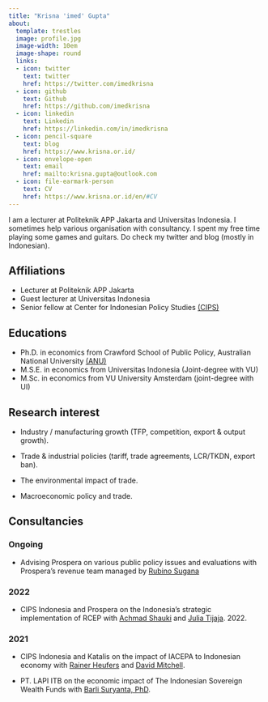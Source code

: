 ```yaml
---
title: "Krisna 'imed' Gupta"
about:
  template: trestles
  image: profile.jpg
  image-width: 10em
  image-shape: round
  links:
  - icon: twitter
    text: twitter
    href: https://twitter.com/imedkrisna
  - icon: github
    text: Github
    href: https://github.com/imedkrisna
  - icon: linkedin
    text: Linkedin
    href: https://linkedin.com/in/imedkrisna
  - icon: pencil-square
    text: blog
    href: https://www.krisna.or.id/
  - icon: envelope-open
    text: email
    href: mailto:krisna.gupta@outlook.com
  - icon: file-earmark-person
    text: CV
    href: https://www.krisna.or.id/en/#CV
---
```


I am a lecturer at Politeknik APP Jakarta and Universitas Indonesia. I sometimes help various organisation with consultancy. I spent my free time playing some games and guitars. Do check my twitter and blog (mostly in Indonesian).

## Affiliations

- Lecturer at Politeknik APP Jakarta
- Guest lecturer at Universitas Indonesia
- Senior fellow at Center for Indonesian Policy Studies [(CIPS)](https://www.cips-indonesia.org/about)

## Educations

- Ph.D. in economics from Crawford School of Public Policy, Australian National University [(ANU)](https://crawford.anu.edu.au/people/phd/krisna-gupta)
- M.S.E. in economics from Universitas Indonesia (Joint-degree with VU)
- M.Sc. in economics from VU University Amsterdam (joint-degree with UI)

## Research interest

- Industry / manufacturing growth (TFP, competition, export & output growth).

- Trade & industrial policies (tariff, trade agreements, LCR/TKDN, export ban).

- The environmental impact of trade.

- Macroeconomic policy and trade.

## Consultancies

### Ongoing

- Advising Prospera on various public policy issues and evaluations with Prospera's revenue team managed by [Rubino Sugana](https://www.linkedin.com/in/rubino-sugana-3aa341/)

### 2022

- CIPS Indonesia and Prospera on the Indonesia's strategic implementation of RCEP with [Achmad Shauki](https://www.linkedin.com/in/achmad-shauki-8991882a/) and [Julia Tijaja](https://www.linkedin.com/in/julia-tijaja-a561074/). 2022.

### 2021

- CIPS Indonesia and Katalis on the impact of IACEPA to Indonesian economy with [Rainer Heufers](https://www.linkedin.com/in/rainerheufers/?originalSubdomain=id) and [David Mitchell](https://www.linkedin.com/in/david-mitchell-05147/).

- PT. LAPI ITB on the economic impact of The Indonesian Sovereign Wealth Funds with [Barli Suryanta, PhD](https://www.linkedin.com/in/barli-suryanta-phd-489ab076/?originalSubdomain=id).